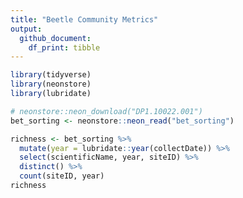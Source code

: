 ```yaml
---
title: "Beetle Community Metrics"
output: 
  github_document:
    df_print: tibble
---
```


```r
library(tidyverse)
library(neonstore)
library(lubridate)
```


```r
# neonstore::neon_download("DP1.10022.001")
bet_sorting <- neonstore::neon_read("bet_sorting")
```


```r
richness <- bet_sorting %>%
  mutate(year = lubridate::year(collectDate)) %>%
  select(scientificName, year, siteID) %>% 
  distinct() %>%
  count(siteID, year)
richness
```

